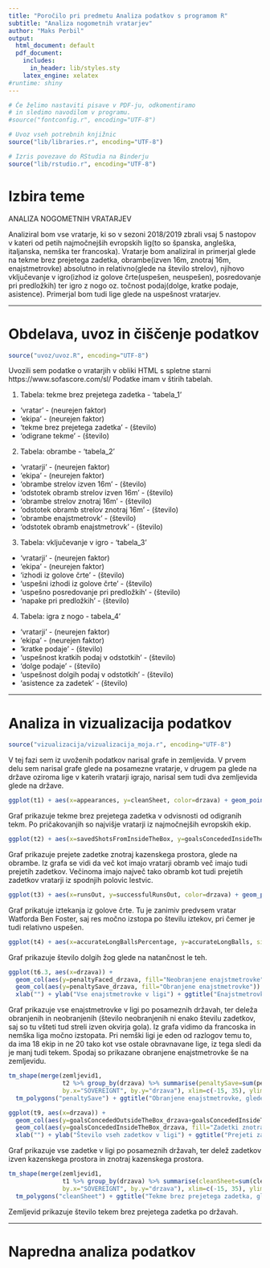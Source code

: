 ```yaml
---
title: "Poročilo pri predmetu Analiza podatkov s programom R"
subtitle: "Analiza nogometnih vratarjev"
author: "Maks Perbil"
output:
  html_document: default
  pdf_document:
    includes:
      in_header: lib/styles.sty
    latex_engine: xelatex
#runtime: shiny
---
```


```r
# Če želimo nastaviti pisave v PDF-ju, odkomentiramo
# in sledimo navodilom v programu.
#source("fontconfig.r", encoding="UTF-8")

# Uvoz vseh potrebnih knjižnic
source("lib/libraries.r", encoding="UTF-8")
```

```r
# Izris povezave do RStudia na Binderju
source("lib/rstudio.r", encoding="UTF-8")
```

# Izbira teme

ANALIZA NOGOMETNIH VRATARJEV

Analiziral bom vse vratarje, ki so v sezoni 2018/2019 zbrali vsaj 5 nastopov v kateri od petih najmočnejših evropskih lig(to so španska, angleška, italjanska, nemška ter francoska). Vratarje bom analiziral in primerjal glede na tekme brez prejetega zadetka, obrambe(izven 16m, znotraj 16m, enajstmetrovke) absolutno in relativno(glede na število strelov), njihovo vključevanje v igro(izhod iz golove črte(uspešen, neuspešen), posredovanje pri predložkih) ter igro z nogo oz. točnost podaj(dolge, kratke podaje, asistence). Primerjal bom tudi lige glede na uspešnost vratarjev.


***

# Obdelava, uvoz in čiščenje podatkov

```r
source("uvoz/uvoz.R", encoding="UTF-8")
```

Uvozili sem podatke o vratarjih v obliki HTML s spletne starni https://www.sofascore.com/sl/ Podatke imam v štirih tabelah.

1. Tabela: tekme brez prejetega zadetka - 'tabela_1'
  - 'vratar' - (neurejen faktor)  
  - 'ekipa' - (neurejen faktor)
  - 'tekme brez prejetega zadetka' - (število)
  - 'odigrane tekme' - (število)
  
 2. Tabela: obrambe - 'tabela_2'
  - 'vratarji' - (neurejen faktor)
  - 'ekipa' - (neurejen faktor)
  - 'obrambe strelov izven 16m' - (število)
  - 'odstotek obramb strelov izven 16m' - (število)
  - 'obrambe strelov znotraj 16m' - (število)
  - 'odstotek obramb strelov znotraj 16m' - (število)
  - 'obrambe enajstmetrovk' - (število)
  - 'odstotek obramb enajstmetrovk' - (število)
  
3. Tabela: vključevanje v igro - 'tabela_3'
  - 'vratarji' - (neurejen faktor)
  - 'ekipa' - (neurejen faktor)
  - 'izhodi iz golove črte' - (število)
  - 'uspešni izhodi iz golove črte' - (število)
  - 'uspešno posredovanje pri predložkih' - (število)
  - 'napake pri predložkih' - (število)

4. Tabela: igra z nogo - tabela_4'
  - 'vratarji' - (neurejen faktor)
  - 'ekipa' - (neurejen faktor)
  - 'kratke podaje' - (število)
  - 'uspešnost kratkih podaj v odstotkih' - (število)
  - 'dolge podaje' - (število)
  - 'uspešnost dolgih podaj v odstotkih' - (število)
  - 'asistence za zadetek' - (število)








<!-- 1. `druzine` - podatki o družinah za vsako občino -->
<!--   - `obcina` - spremenljivka: ime občine (neurejen faktor), -->
<!--   - `velikost.druzine` - spremenljivka: število otrok v družini (število: 1, 2, 3 ali 4, kjer zadnja vrednost pomeni 4 ali več), -->
<!--   - `stevilo.druzin` - meritev: število družin z ustreznim številom otrok v ustrezni občini (število). -->

<!-- 2. `obcine` - podatki o občinah -->
<!--   - `obcina` - spremenljivka: ime občine (neurejen faktor), -->
<!--   - `povrsina` - meritev: površina občine v km$^2$ (število), -->
<!--   - `prebivalci` - meritev: prebivalstvo občine (število), -->
<!--   - `gostota` - meritev: število prebivalcev na km$^2$ (število), -->
<!--   - `naselja` - meritev: število naselij v občini (število), -->
<!--   - `ustanovitev` - meritev: leto ustanovitve občine (število), -->
<!--   - `pokrajina` - meritev: pokrajina, ki ji občina pripada (neurejen faktor), -->
<!--   - `regija` - meritev: regija, ki ji občina pripada (neurejen faktor), -->
<!--   - `odcepitev` - meritev: podatki o občinah, od katerih se je občina odcepila (besedilo). -->

<!-- **Opomba**: da bi razpredelnica `obcine` res bila v obliki *tidy data*, bi morali odstraniti stolpec `gostota` (saj je izpeljan iz stolpcev `povrsina` in `prebivalci`), podatke o pokrajinah pa bi morali premakniti v drugo razpredelnico, saj nekatere občine pripadajo dvema pokrajinama. Podobno bi morali narediti tudi s stolpcem `odcepitev`. -->

<!-- Spodnji graf prikazuje porazdelitev števila naselij v občinah. -->

<!-- ```{r histogram, echo=FALSE, message=FALSE, fig.align='center', fig.cap='Histogram števila naselij v občinah'} -->
<!-- ggplot(obcine, aes(x=naselja)) + geom_histogram() + -->
<!--   ggtitle("Pogostost števila naselij") + xlab("Število naselij") + ylab("Število občin") -->
<!-- ``` -->

***

# Analiza in vizualizacija podatkov

```r
source("vizualizacija/vizualizacija_moja.r", encoding="UTF-8")
```
V tej fazi sem iz uvoženih podatkov narisal grafe in zemljevida. V prvem delu sem narisal grafe glede na posamezne vratarje, v drugem pa glede na države oziroma lige v katerih vratarji igrajo, narisal sem tudi dva zemljevida glede na države.

```r
ggplot(t1) + aes(x=appearances, y=cleanSheet, color=drzava) + geom_point()+ geom_text(aes(label=igralec),hjust=0, vjust=0, size=3) + ggtitle("Tekme brez prejetega zadetka") + xlab("Število nastopov") + ylab("Tekme brez prejetega zadetka")
```
Graf prikazuje tekme brez prejetega zadetka v odvisnosti od odigranih tekm. Po pričakovanjih so najvišje vratarji iz najmočnejših evropskih ekip.

<!-- # ```{r graf2, echo=FALSE, message=FALSE, fig.align='center', fig.cap='Posredovanje pri enajstmetrovkah'} -->
<!-- #  ggplot(t2) + aes(x=penaltyFaced, y=penaltySave, color=drzava) + geom_point() + geom_text(aes(label=igralec),hjust=0, vjust=0, size=3) + ggtitle("Posredovanje pri enajstmetrovkah") + xlab("Število enajstmetrovk") + ylab("Število obranjenih enajstmetrovk") -->
<!-- # ``` -->

```r
ggplot(t2) + aes(x=savedShotsFromInsideTheBox, y=goalsConcededInsideTheBox, color=drzava) + geom_point() + geom_text(aes(label=igralec),hjust=0, vjust=0, size=3) + ggtitle("Posredovanje pri strelih znotraj kazenskega prostora") + xlab("Obranjeni streli znotraj kazenskega prostora") + ylab("Prejeti zadetki znotraj kazenskega prostora")
```
Graf prikazuje prejete zadetke znotraj kazenskega prostora, glede na obrambe. Iz grafa se vidi da več kot imajo vratarji obramb več imajo tudi prejetih zadetkov. Večinoma imajo največ tako obramb kot tudi prejetih zadetkov vratarji iz spodnjih polovic lestvic.

<!-- # ```{r graf4, echo=FALSE, message=FALSE, fig.align='center', fig.cap='Posredovanje pri strelih izven kazenskega prostora'} -->
<!-- # ggplot(t2) + aes(x=savedShotsFromOutsideTheBox, y=goalsConcededOutsideTheBox, color=drzava) + geom_point() + geom_text(aes(label=igralec),hjust=0, vjust=0, size=3) + ggtitle("Posredovanje pri strelih izven kazenskega prostora") + xlab("Obranjeni streli izven kazenskega prostora") + ylab("Prejeti zadetki izven kazenskega prostora") -->
<!-- # ``` -->

```r
ggplot(t3) + aes(x=runsOut, y=successfulRunsOut, color=drzava) + geom_point() + geom_text(aes(label=ifelse(successfulRunsOut>18,as.character(igralec),'')),hjust=0, vjust=0, size=3) + ggtitle("Iztekanja") + xlab("Število iztekov") + ylab("Število uspešnih iztekov")
```
Graf prikatuje iztekanja iz golove črte. Tu je zanimiv predvsem vratar Watforda Ben Foster, saj res močno izstopa po številu iztekov, pri čemer je tudi relativno uspešen. 

<!-- # ```{r graf6, echo=FALSE, message=FALSE, fig.align='center', fig.cap='Posredovanje pri predložkih'} -->
<!-- # ggplot(t3) + aes(x=highClaims, y=crossesNotClaimed, color=drzava) + geom_point() + geom_text(aes(label=igralec),hjust=0, vjust=0, size=3) + ggtitle("Posredovanje pri predložkih") + xlab("Število ujetih predložkov") + ylab("Število napak pri predložkih") -->
<!-- # ``` -->

<!-- # ```{r graf7, echo=FALSE, message=FALSE, fig.align='center', fig.cap='Podaje'} -->
<!-- # ggplot(t4) + aes(x=ekipa, y=totalPasses, size=accuratePassesPercentage, color=drzava) + geom_point() + geom_text(aes(label=igralec),hjust=0, vjust=0, size=3) + ggtitle("Podaje") + xlab("Ekipa") + ylab("Število podaj") -->
<!-- # ``` -->
```r
ggplot(t4) + aes(x=accurateLongBallsPercentage, y=accurateLongBalls, size=accurateLongBallsPercentage, color=drzava) + geom_point() + geom_text(aes(label=igralec),hjust=0, vjust=0, size=3) + ggtitle("Dolge Žoge") + xlab("Odstotek natančnosti pri dolgih žogah") + ylab("Število dolgih žog")
```
Graf prikazuje število dolgih žog glede na natančnost le teh.

```r
ggplot(t6.3, aes(x=drzava)) + 
  geom_col(aes(y=penaltyFaced_drzava, fill="Neobranjene enajstmetrovke")) + 
  geom_col(aes(y=penaltySave_drzava, fill="Obranjene enajstmetrovke")) + 
  xlab("") + ylab("Vse enajstmetrovke v ligi") + ggtitle("Enajstmetrovke glede na države")
```
Graf prikazuje vse enajstmetrovke v ligi po posameznih državah, ter deleža obranjenih in neobranjenih (število neobranjenih ni enako številu zadetkov, saj so tu všteti tud streli izven okvirja gola). Iz grafa vidimo da francoska in nemška liga močno izstopata. Pri nemški ligi je eden od razlogov temu to, da ima 18 ekip in ne 20 tako kot vse ostale obravnavane lige, iz tega sledi da je manj tudi tekem.
Spodaj so prikazane obranjene enajstmetrovke še na zemljevidu.

```r
tm_shape(merge(zemljevid1,
               t2 %>% group_by(drzava) %>% summarise(penaltySave=sum(penaltySave)),
               by.x="SOVEREIGNT", by.y="drzava"), xlim=c(-15, 35), ylim=c(32, 72)) +
  tm_polygons("penaltySave") + ggtitle("Obranjene enajstmetrovke, glede na države")
```

```r
ggplot(t9, aes(x=drzava)) + 
  geom_col(aes(y=goalsConcededOutsideTheBox_drzava+goalsConcededInsideTheBox_drzava, fill="Zadetki izven 16m")) + 
  geom_col(aes(y=goalsConcededInsideTheBox_drzava, fill="Zadetki znotraj 16m")) + 
  xlab("") + ylab("Število vseh zadetkov v ligi") + ggtitle("Prejeti zadetki glede na države")
```
Graf prikazuje vse zadetke v ligi po posameznih državah, ter delež zadetkov izven kazenskega prostora in znotraj kazenskega prostora.

```r
tm_shape(merge(zemljevid1,
               t1 %>% group_by(drzava) %>% summarise(cleanSheet=sum(cleanSheet)),
               by.x="SOVEREIGNT", by.y="drzava"), xlim=c(-15, 35), ylim=c(32, 72)) +
  tm_polygons("cleanSheet") + ggtitle("Tekme brez prejetega zadetka, glede na države")
```
Zemljevid prikazuje število tekem brez prejetega zadetka po državah.








<!-- Spodnji zemljevid prikazuje povprečno velikost družine za vsako občino. -->

<!-- ```{r zemljevid, echo=FALSE, fig.align='center', fig.cap='Zemljevid povprečnega števila otrok v družini'} -->
<!-- ggplot() + geom_polygon(data=left_join(zemljevid, povprecja, by=c("OB_UIME"="obcina")), -->
<!--                         aes(x=long, y=lat, group=group, fill=povprecje)) + -->
<!--   ggtitle("Povprečno število otrok v družini") + xlab("") + ylab("") + -->
<!--   guides(fill=guide_colorbar(title="Povprečje")) -->
<!-- ``` -->

***

# Napredna analiza podatkov

<!-- # ```{r analiza, echo=FALSE, message=FALSE} -->
<!-- # source("analiza/analiza.r", encoding="UTF-8") -->
<!-- # ``` -->

<!-- Spodnji graf prikazuje povezavo med številom naselij in površino občine. -->

<!-- ```{r graf, echo=FALSE, fig.align='center', fig.cap='Povezava med številom naselij in površino občine'} -->
<!-- ggplot(inner_join(obcine, data.frame(obcina=names(skupine), -->
<!--                                      skupina=factor(skupine)), by="obcina") -->
<!-- , aes(x=povrsina, y=naselja, color=skupina, size=prebivalci/1000)) + geom_point() + -->
<!--   ggtitle("Število naselij glede na površino občine") + -->
<!--   xlab(expression("Površina (km"^2 * ")")) + ylab("Št. naselij") + -->
<!--   guides(color=guide_legend(title="Skupina"), -->
<!--          size=guide_legend(title="Prebivalci (* 1000)")) -->
<!-- ``` -->

<!-- *** -->

<!-- ```{r shiny, echo=FALSE} -->
<!-- shinyAppDir("shiny", options=list(width="100%", height=600)) -->
<!-- ``` -->
